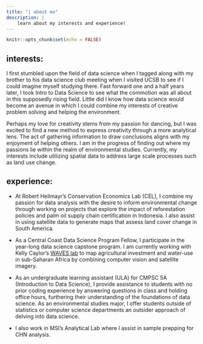 ```yaml
---
title: "| about me"
description: |
    learn about my interests and experience!
---
```


```r
knitr::opts_chunk$set(echo = FALSE)
```

## interests:
I first stumbled upon the field of data science when I tagged along with my brother to his data science club meeting when I visited UCSB to see if I could imagine myself studying there.
Fast forward one and a half years later, I took Intro to Data Science to see what the commotion was all about in this supposedly rising field. Little did I know how data science would become an avenue in which I could combine my interests of creative problem solving and helping the environment. 

Perhaps my love for creativity stems from my passion for dancing, but I was excited to find a new method to express creativity through a more analytical lens. The act of gathering information to draw conclusions aligns with my enjoyment of helping others. I am in the progress of finding out where my passions lie within the realm of environmental studies. Currently, my interests include utilizing spatial data to address large scale processes such as land use change.

## experience:

- At Robert Heilmayr's Conservation Economics Lab (CEL), I combine my passion for data analysis with the desire to inform environmental change through working on projects that explore the impact of reforestation policies and palm oil supply chain certification in Indonesia. I also assist in using satellite data to generate maps that assess land cover change in South America. 
- As a Central Coast Data Science Program Fellow, I participate in the year-long data science capstone program. I am currently working with Kelly Caylor’s [WAVES lab](http://caylor.eri.ucsb.edu) to map agricultural investment and water-use in sub-Saharan Africa by combining computer vision and satellite imagery. 

- As an undergraduate learning assistant (ULA) for CMPSC 5A (Introduction to Data Science), I provide assistance to students with no prior coding experience by answering questions in class and holding office hours, furthering their understanding of the foundations of data science. As an environmental studies major, I offer students outside of statistics or computer science departments an outsider approach of delving into data science. 

- I also work in MSI's Analytical Lab where I assist in sample prepping for CHN analysis.
